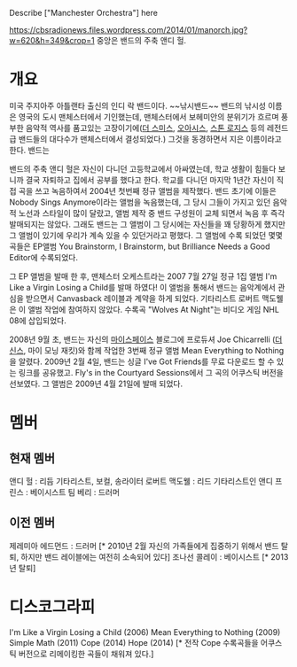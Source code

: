 Describe ["Manchester Orchestra"] here

https://cbsradionews.files.wordpress.com/2014/01/manorch.jpg?w=620&h=349&crop=1
중앙은 밴드의 주축 앤디 헐.

= 개요 =

미국 주지아주 아틀랜타 출신의 인디 락 밴드이다. ~~낚시밴드~~ 밴드의 낚시성 이름은 영국의 도시 맨체스터에서 기인했는데, 맨체스터에서 보헤미안의 분위기가 흐르며 풍부한 음악적 역사를 품고있는 고장이기에([[더 스미스]], [[오아시스]], [[스톤 로지스]] 등의 레전드급 밴드들의 대다수가 맨체스터에서 결성되었다.) 그것을 동경하면서 지은 이름이라고 한다. 밴드는 

밴드의 주축 앤디 헐은 자신이 다니던 고등학교에서 아싸였는데, 학교 생활이 힘들다 보니까 결국 자퇴하고 집에서 공부를 했다고 한다. 학교를 다니던 마지막 1년간 자신이 직접 곡을 쓰고 녹음하여서 2004년 첫번째 정규 앨범을 제작했다. 밴드 초기에 이들은 Nobody Sings Anymore이라는 앨범을 녹음했는데, 그 당시 그들이 가지고 있던 음악적 노선과 스타일이 많이 달랐고, 앨범 제작 중 밴드 구성원이 교체 되면서 녹음 후 즉각 발매되지는 않았다. 그래도 밴드는 그 앨범이 그 당시에는 자신들을 꽤 당황하게 했지만 그 앨범이 있기에 우리가 계속 있을 수 있던거라고 평했다. 그 앨범에 수록 되었던 몇몇 곡들은 EP앨범 You Brainstorm, I Brainstorm, but Brilliance Needs a Good Editor에 수록되었다. 

그 EP 앨범을 발매 한 후, 맨체스터 오케스트라는 2007 7월 27일 정규 1집 앨범 I'm Like a Virgin Losing a Child를 발매 하였다! 이 앨범을 통해서 밴드는 음악계에서 관심을 받으면서 Canvasback 레이블과 계약을 하게 되었다. 기타리스트 로버트 맥도웰은 이 앨범 작업에 참여하지 않았다. 수록곡 "Wolves At Night"는 비디오 게임 NHL 08에 삽입되었다.

2008년 9월 초, 밴드는 자신의 [[마이스페이스]] 블로그에 프로듀셔 Joe Chicarrelli ([[더 신스]], 마이 모닝 재킷)와 함께 작업한 3번째 정규 앨범 Mean Everything to Nothing을 알렸다. 2009년 2월 4일, 밴드는 싱글 I've Got Friends를 무료 다운로드 할 수 있는 링크를 공유했고. Fly's in the Courtyard Sessions에서 그 곡의 어쿠스틱 버전을 선보였다. 그 앨범은 2009년 4월 21일에 발매 되었다. 

= 멤버 =
== 현재 멤버 ==
앤디 헐 : 리듬 기타리스트, 보컬, 송라이터 
로버트 맥도웰 : 리드 기타리스트인
앤디 프린스 : 베이시스트
팀 베리 : 드러머
== 이전 멤버 ==
제레미아 에드먼드 : 드러머 [* 2010년 2월 자신의 가족들에게 집중하기 위해서 밴드 탈퇴, 하지만 밴드 레이블에는 여전히 소속되어 있다]
조나선 콜레이 : 베이시스트 [* 2013년 탈퇴]   

= 디스코그라피 =

I'm Like a Virgin Losing a Child (2006)
Mean Everything to Nothing (2009)
Simple Math (2011)
Cope (2014)
Hope (2014) [* 전작 Cope 수록곡들을 어쿠스틱 버전으로 리메이킹한 곡들이 채워져 있다.] 
